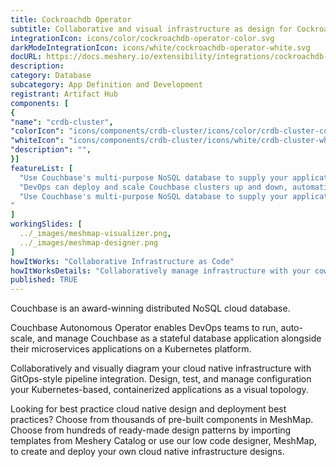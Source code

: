 ```yaml
---
title: Cockroachdb Operator
subtitle: Collaborative and visual infrastructure as design for Cockroachdb Operator
integrationIcon: icons/color/cockroachdb-operator-color.svg
darkModeIntegrationIcon: icons/white/cockroachdb-operator-white.svg
docURL: https://docs.meshery.io/extensibility/integrations/cockroachdb-operator
description: 
category: Database
subcategory: App Definition and Development
registrant: Artifact Hub
components: [
{
"name": "crdb-cluster",
"colorIcon": "icons/components/crdb-cluster/icons/color/crdb-cluster-color.svg",
"whiteIcon": "icons/components/crdb-cluster/icons/white/crdb-cluster-white.svg",
"description": "",
}]
featureList: [
  "Use Couchbase's multi-purpose NoSQL database to supply your applications' JSON data, and seamlessly grow your environment.",
  "DevOps can deploy and scale Couchbase clusters up and down, automatically, and use their preferred CNCF observability tools.",
  "Use Couchbase's multi-purpose NoSQL database to supply your applications' JSON data, and seamlessly grow your environment.
"
]
workingSlides: [
  ../_images/meshmap-visualizer.png,
  ../_images/meshmap-designer.png
]
howItWorks: "Collaborative Infrastructure as Code"
howItWorksDetails: "Collaboratively manage infrastructure with your coworkers synchronously sharing the same designs."
published: TRUE
---
```

<p>
Couchbase is an award-winning distributed NoSQL cloud database.
</p>
<p>
Couchbase Autonomous Operator enables DevOps teams to run, auto-scale, and manage Couchbase as a stateful database application alongside their microservices applications on a Kubernetes platform.
</p>
<p>
    Collaboratively and visually diagram your cloud native infrastructure with GitOps-style pipeline integration. Design, test, and manage configuration your Kubernetes-based, containerized applications as a visual topology.
</p>
<p>
    Looking for best practice cloud native design and deployment best practices? Choose from thousands of pre-built components in MeshMap. Choose from hundreds of ready-made design patterns by importing templates from Meshery Catalog or use our low code designer, MeshMap, to create and deploy your own cloud native infrastructure designs.
</p>
